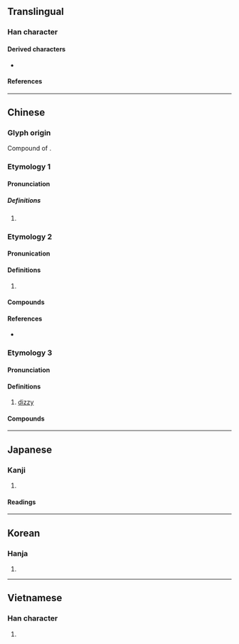 {{character info}}
==Translingual==

===Han character===
{{Han char|rn=75|rad=木|as=09|sn=13|four=46927|canj=DWLS|ids=⿰木⿱罒方}}

====Derived characters====
* {{l|mul|[[㘄]], [[鿝]]}}

====References====
{{Han ref|kx=0540.080|dkj=15149|dj=0927.150|hdz=21250.100|uh=695E}}

----

==Chinese==
{{zh-forms}}

===Glyph origin===
Compound of {{l|zh|[[四方]][[木]]}}.

===Etymology 1===

====Pronunciation====
{{zh-pron
|m=léng
|c=ling4
|mc=y
|oc=y
|mn-t=lêng5
|cat=
}}

=====Definitions=====
{{zh-hanzi}}

# {{n-g|Alternative form of {{l|zh|棱|}} or {{l|zh|稜}}.}}

===Etymology 2===

====Pronunication====
{{zh-pron
|m=lèng
|c=ling6
}}

====Definitions====
{{zh-hanzi}}

# {{zh-alt-form|愣|tr=-}}

====Compounds====
{{zh-der|傻楞楞|床楞|忒楞|忒楞楞|忒楞楞騰|拉卜楞|支楞|楞伽經|楞住|楞嚴經|楞子眼|楞小子|楞層|楞柯柯|楞楞傻傻|楞楞睜睜|楞睜|楞頭青|漠楞楞|瓦楞|瓦楞子|瓦楞帽|瓦楞紙|發楞|色楞格河|閣楞|巴音郭楞}}

====References====
* {{R:yue:Hanzi}}

===Etymology 3===

====Pronunciation====
{{zh-pron
|mn=gông
}}

====Definitions====
{{zh-hanzi}}

# {{lb|zh|Hokkien}} [[dizzy]]

====Compounds====
{{zh-der|頭楞楞}}

----

==Japanese==

===Kanji===
{{ja-kanji|grade=|rs=木09}}

# {{rfdef|ja|sort=木09}}

====Readings====
{{ja-readings
|goon=ろう
|kanon=ろう
|kanyoon=りょう
|kun=かど-
}}

----

==Korean==

===Hanja===
{{ko-hanja|hangeul=[[릉]]>[[능]]|eumhun=|rv=reung>neung|mr=rŭng>nŭng|y=lung>nung}}

# {{rfdef|ko|sort=木09}}

----

==Vietnamese==

===Han character===
{{vi-hantu|[[lăng]]|rs=木09}}

# {{rfdef|vi|sort=木09}}